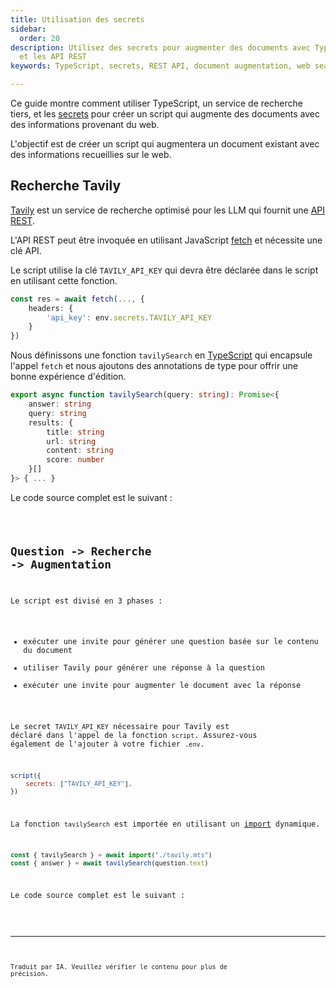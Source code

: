 ```yaml
---
title: Utilisation des secrets
sidebar:
  order: 20
description: Utilisez des secrets pour augmenter des documents avec TypeScript
  et les API REST
keywords: TypeScript, secrets, REST API, document augmentation, web search

---
```



Ce guide montre comment utiliser TypeScript, un service de recherche tiers, et les [secrets](../../reference/scripts/secrets/) pour créer
un script qui augmente des documents avec des informations provenant du web.

L'objectif est de créer un script qui augmentera un document existant avec des informations
recueillies sur le web.

## Recherche Tavily

[Tavily](https://tavily.com/) est un service de recherche optimisé pour les LLM qui fournit une [API REST](https://docs.tavily.com/docs/tavily-api/rest_api).

L'API REST peut être invoquée en utilisant JavaScript [fetch](https://developer.mozilla.org/en-US/docs/Web/API/Fetch_API/Using_Fetch)
et nécessite une clé API.

Le script utilise la clé `TAVILY_API_KEY` qui devra être déclarée dans le script en utilisant cette fonction.

```ts "env.secrets.TAVILY_API_KEY"
const res = await fetch(..., {
    headers: {
        'api_key': env.secrets.TAVILY_API_KEY
    }
})
```

Nous définissons une fonction `tavilySearch` en [TypeScript](../../reference/scripts/typescript/) qui encapsule l'appel `fetch` et nous ajoutons des annotations de type pour offrir
une bonne expérience d'édition.

```ts
export async function tavilySearch(query: string): Promise<{
    answer: string
    query: string
    results: {
        title: string
        url: string
        content: string
        score: number
    }[]
}> { ... }
```

Le code source complet est le suivant :

<Code code={tavilyCode} wrap={true} lang="ts" title="tavily.mts" />

## Question -> Recherche -> Augmentation

Le script est divisé en 3 phases :

* exécuter une invite pour générer une question basée sur le contenu du document
* utiliser Tavily pour générer une réponse à la question
* exécuter une invite pour augmenter le document avec la réponse

Le secret `TAVILY_API_KEY` nécessaire pour Tavily est déclaré dans l'appel de la fonction `script`.
Assurez-vous également de l'ajouter à votre fichier `.env`.

```js 'secrets: ["TAVILY_API_KEY"],'
script({
    secrets: ["TAVILY_API_KEY"],
})
```

La fonction `tavilySearch` est importée en utilisant un [import](../../reference/scripts/imports/) dynamique.

```ts
const { tavilySearch } = await import("./tavily.mts")
const { answer } = await tavilySearch(question.text)
```

Le code source complet est le suivant :

<Code code={scriptCode} wrap={true} lang="ts" title="document-augmentor.genai.mts" />

<hr />

Traduit par IA. Veuillez vérifier le contenu pour plus de précision.
